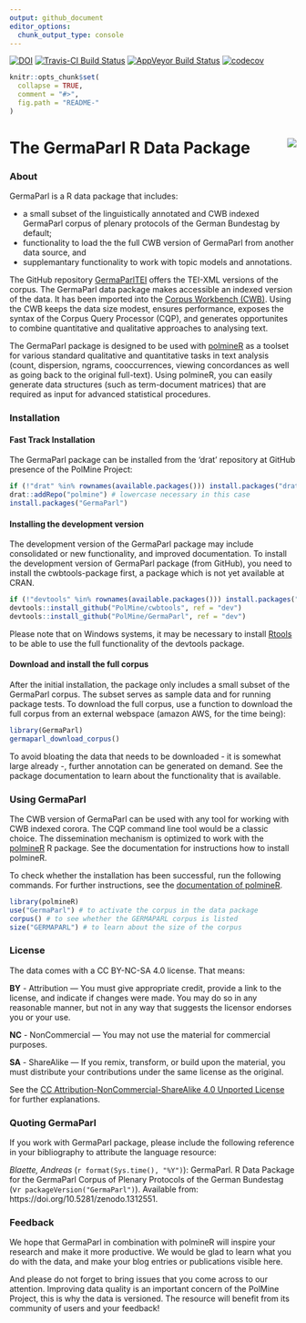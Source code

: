 ```yaml
---
output: github_document
editor_options: 
  chunk_output_type: console
---
```


<!-- README.md is generated from README.Rmd. Please edit that file -->

[![DOI](https://zenodo.org/badge/141028057.svg)](https://zenodo.org/badge/latestdoi/141028057)
[![Travis-CI Build Status](https://travis-ci.org/PolMine/GermaParl.svg?branch=zenodo)](https://travis-ci.org/PolMine/GermaParl)
[![AppVeyor Build Status](https://ci.appveyor.com/api/projects/status/github/PolMine/GermaParl?branch=zenodo&svg=true)](https://ci.appveyor.com/project/PolMine/zenodo)
[![codecov](https://codecov.io/gh/PolMine/GermaParl/branch/zenodo/graph/badge.svg)](https://codecov.io/gh/PolMine/GermaParl/branch/zenodo)


```r
knitr::opts_chunk$set(
  collapse = TRUE,
  comment = "#>",
  fig.path = "README-"
)
```

# The GermaParl R Data Package <img src="https://raw.githubusercontent.com/PolMine/GermaParl/master/inst/sticker/hexsticker.png" align="right" />

### About

GermaParl is a R data package that includes: 

  * a small subset of the linguistically annotated and CWB indexed GermaParl corpus of plenary protocols of the German Bundestag by default;
  * functionality to load the the full CWB version of GermaParl from another data source, and
  * supplemantary functionality to work with topic models and annotations.

The GitHub repository [GermaParlTEI](https://github.com/PolMine/GermaParlTEI) offers the TEI-XML versions of the corpus. The GermaParl data package makes accessible an indexed version of the data. It has been imported into the [Corpus Workbench (CWB)](http://cwb.sourceforge.net/). Using the CWB keeps the data size modest, ensures performance, exposes the syntax of the Corpus Query Processor (CQP), and generates opportunites to combine quantitative and qualitative approaches to analysing text.

The GermaParl package is designed to be used with [polmineR](https://cran.r-project.org/package=polmineR) as a toolset for various standard qualitative and quantitative tasks in text analysis (count, dispersion, ngrams, cooccurrences, viewing concordances as well as going back to the original full-text). Using polmineR, you can easily generate data structures (such as term-document matrices) that are required as input for advanced statistical procedures. 


### Installation

#### Fast Track Installation

The GermaParl package can be installed from the 'drat' repository at GitHub presence of the PolMine Project:

```r
if (!"drat" %in% rownames(available.packages())) install.packages("drat")
drat::addRepo("polmine") # lowercase necessary in this case
install.packages("GermaParl")
```


#### Installing the development version

The development version of the GermaParl package may include consolidated or new functionality, and improved documentation. To install the development version of GermaParl package (from GitHub), you need to install the cwbtools-package first, a package which is not yet available at CRAN.

```r
if (!"devtools" %in% rownames(available.packages())) install.packages("devtools")
devtools::install_github("PolMine/cwbtools", ref = "dev")
devtools::install_github("PolMine/GermaParl", ref = "dev")
```

Please note that on Windows systems, it may be necessary to install [Rtools](https://cran.r-project.org/bin/windows/Rtools/) to be able to use the full functionality of the devtools package.


#### Download and install the full corpus

After the initial installation, the package only includes a small subset of the GermaParl corpus. The subset serves as sample data and for running package tests. To download the full corpus, use a function to download the full corpus from an external webspace (amazon AWS, for the time being):

```r
library(GermaParl)
germaparl_download_corpus()
```

To avoid bloating the data that needs to be downloaded - it is somewhat large already -, further annotation can be generated on demand. See the package documentation to learn about the functionality that is available.


### Using GermaParl

The CWB version of GermaParl can be used with any tool for working with CWB indexed corora. The CQP command line tool would be a classic choice. The dissemination mechanism is optimized to work with the [polmineR](https://github.com/PolMine/polmineR) R package. See the documentation for instructions how to install polmineR.

To check whether the installation has been successful, run the following commands. For further instructions, see the [documentation of polmineR](https://polmine.github.io/polmineR/).

```r
library(polmineR)
use("GermaParl") # to activate the corpus in the data package
corpus() # to see whether the GERMAPARL corpus is listed
size("GERMAPARL") # to learn about the size of the corpus
```


### License

The data comes with a CC BY-NC-SA 4.0 license. That means:

__BY__ - Attribution — You must give appropriate credit, provide a link to the license, and indicate if changes were made. You may do so in any reasonable manner, but not in any way that suggests the licensor endorses you or your use.

__NC__ - NonCommercial — You may not use the material for commercial purposes.

__SA__ - ShareAlike — If you remix, transform, or build upon the material, you must distribute your contributions under the same license as the original.

See the [CC Attribution-NonCommercial-ShareAlike 4.0 Unported License](https://creativecommons.org/licenses/by-nc-sa/4.0/) for further explanations.


### Quoting GermaParl

If you work with GermaParl package, please include the following reference in your bibliography to attribute the language resource:

_Blaette, Andreas_ (`r format(Sys.time(), "%Y")`): GermaParl. R Data Package for the GermaParl Corpus of Plenary Protocols of the German Bundestag (v`r packageVersion("GermaParl")`). Available from: https://doi.org/10.5281/zenodo.1312551.


### Feedback

We hope that GermaParl in combination with polmineR will inspire your research and make it more productive. We would be glad to learn what you do with the data, and make your blog entries or publications visible here.

And please do not forget to bring issues that you come across to our attention. Improving data quality is an important concern of the PolMine Project, this is why the data is versioned. The resource will benefit from its community of users and your feedback!
